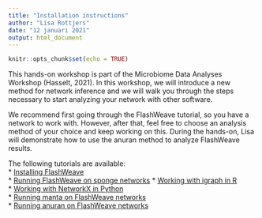 ```yaml
---
title: "Installation instructions"
author: "Lisa Rottjers"
date: "12 januari 2021"
output: html_document
---
```


```r
knitr::opts_chunk$set(echo = TRUE)
```

This hands-on workshop is part of the Microbiome Data Analyses Workshop (Hasselt, 2021). 
In this workshop, we will introduce a new method for network inference and we will walk you through the steps necessary to start analyzing your network with other software. 

We recommend first going through the FlashWeave tutorial, so you have a network to work with. 
However, after that, feel free to choose an analysis method of your choice and keep working on this. 
During the hands-on, Lisa will demonstrate how to use the anuran method to analyze FlashWeave results. 

The following tutorials are available:  
* [Installing FlashWeave](https://ramellose.github.io/networktutorials/installation_flashweave.html)  
* [Running FlashWeave on sponge networks](https://ramellose.github.io/networktutorials/running_flashweave.html)
* [Working with igraph in R]()  
* [Working with NetworkX in Python]()  
* [Running manta on FlashWeave networks]()  
* [Running anuran on FlashWeave networks]()  




